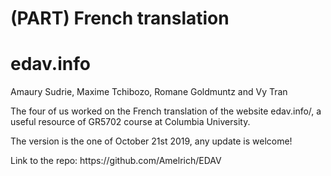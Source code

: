 # (PART) French translation {-}

# edav.info

Amaury Sudrie, Maxime Tchibozo, Romane Goldmuntz and Vy Tran 

The four of us worked on the French translation of the website edav.info/, a useful resource of GR5702 course at Columbia University.

The version is the one of October 21st 2019, any update is welcome!

Link to the repo: https://github.com/Amelrich/EDAV



